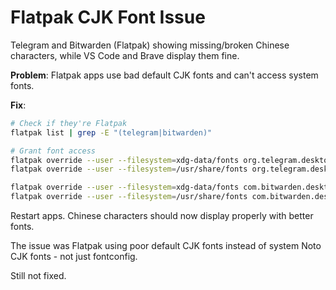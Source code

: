 # Flatpak CJK Font Issue

Telegram and Bitwarden (Flatpak) showing missing/broken Chinese characters, while VS Code and Brave display them fine.

**Problem**: Flatpak apps use bad default CJK fonts and can't access system fonts.

**Fix**:
```bash
# Check if they're Flatpak
flatpak list | grep -E "(telegram|bitwarden)"

# Grant font access
flatpak override --user --filesystem=xdg-data/fonts org.telegram.desktop
flatpak override --user --filesystem=/usr/share/fonts org.telegram.desktop

flatpak override --user --filesystem=xdg-data/fonts com.bitwarden.desktop  
flatpak override --user --filesystem=/usr/share/fonts com.bitwarden.desktop
```

Restart apps. Chinese characters should now display properly with better fonts.

The issue was Flatpak using poor default CJK fonts instead of system Noto CJK fonts - not just fontconfig.

Still not fixed.